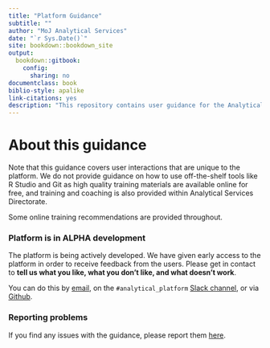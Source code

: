 ```yaml
---
title: "Platform Guidance"
subtitle: ""
author: "MoJ Analytical Services"
date: "`r Sys.Date()`"
site: bookdown::bookdown_site
output:
  bookdown::gitbook:
    config:
      sharing: no
documentclass: book
biblio-style: apalike
link-citations: yes
description: "This repository contains user guidance for the Analytical Platform."
---
```



# About this guidance {-}

Note that this guidance covers user interactions that are unique to the platform.  We do not provide guidance on how to use off-the-shelf tools like R Studio and Git as high quality training materials are available online for free, and training and coaching is also provided within Analytical Services Directorate.

Some online training recommendations are provided throughout.

### Platform is in ALPHA development {-}
The platform is being actively developed. We have given early access to the platform in order to receive feedback from the users. Please get in contact to **tell us what you like, what you don’t like, and what doesn’t work**.  

You can do this by [email](mailto:robin.linacre@digital.justice.gov.uk), on the `#analytical_platform` [Slack channel](https://asdslack.slack.com/messages/C4PF7QAJZ/), or via [Github](https://github.com/ministryofjustice/analytics-platform-ops/issues).


### Reporting problems {-}

If you find any issues with the guidance, please report them [here](https://github.com/moj-analytical-services/platform_user_guidance/issues).
